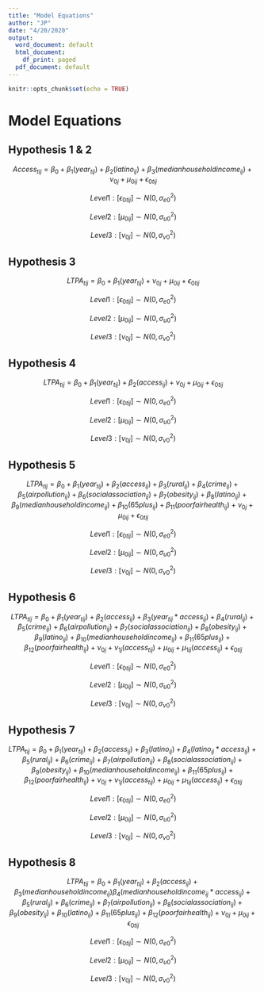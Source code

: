 ```yaml
---
title: "Model Equations"
author: "JP"
date: "4/20/2020"
output:
  word_document: default
  html_document:
    df_print: paged
  pdf_document: default
---
```


```r
knitr::opts_chunk$set(echo = TRUE)
```

# Model Equations

## Hypothesis 1 & 2
$$  Access_{tij} = \beta_0 + \beta_{1}(year_{tij}) + \beta_{2}(latino_{ij}) + \beta_{3}(medianhouseholdincome_{ij}) + \nu_{0j} + \mu_{0ij} + \epsilon_{0tij}  $$

$$ Level 1: [\epsilon_{0tij}] \sim N(0,\sigma^2_{e0})  $$

$$ Level 2: [\mu_{0ij}] \sim N(0, \sigma^2_{u0}) $$

$$ Level 3: [\nu_{0j}] \sim N(0, \sigma^2_{v0}) $$


## Hypothesis 3

$$  LTPA_{tij} = \beta_0 + \beta_{1}(year_{tij}) + \nu_{0j} + \mu_{0ij} + \epsilon_{0tij}  $$

$$ Level 1: [\epsilon_{0tij}] \sim N(0,\sigma^2_{e0})  $$

$$ Level 2: [\mu_{0ij}] \sim N(0, \sigma^2_{u0}) $$

$$ Level 3: [\nu_{0j}] \sim N(0, \sigma^2_{v0}) $$

## Hypothesis 4

$$ LTPA_{tij} = \beta_0 + \beta_{1}(year_{tij}) + \beta_{2}(access_{ij}) + \nu_{0j} + \mu_{0ij} + \epsilon_{0tij} $$

$$ Level 1: [\epsilon_{0tij}] \sim N(0,\sigma^2_{e0})  $$

$$ Level 2: [\mu_{0ij}] \sim N(0, \sigma^2_{u0}) $$

$$ Level 3: [\nu_{0j}] \sim N(0, \sigma^2_{v0}) $$

## Hypothesis 5

$$ LTPA_{tij} = \beta_0 + \beta_{1}(year_{tij}) + \beta_{2}(access_{ij}) + \beta_{3}(rural_{ij}) + \beta_{4}(crime_{ij}) + \beta_{5}(airpollution_{ij}) + \beta_{6}(socialassociation_{ij}) + \beta_{7}(obesity_{ij}) + \beta_{8}(latino_{ij}) + \beta_{9}(medianhouseholdincome_{ij}) + \beta_{10}(65plus_{ij}) + \beta_{11}(poorfairhealth_{ij}) + \nu_{0j} + \mu_{0ij} + \epsilon_{0tij}  $$

$$ Level 1: [\epsilon_{0tij}] \sim N(0,\sigma^2_{e0})  $$

$$ Level 2: [\mu_{0ij}] \sim N(0, \sigma^2_{u0}) $$

$$ Level 3: [\nu_{0j}] \sim N(0, \sigma^2_{v0}) $$

## Hypothesis 6

$$ LTPA_{tij} = \beta_0 + \beta_{1}(year_{tij}) + \beta_{2}(access_{ij}) + \beta_{3}(year_{tij}*access_{ij}) + \beta_{4}(rural_{ij}) + \beta_{5}(crime_{ij}) + \beta_{6}(airpollution_{ij}) + \beta_{7}(socialassociation_{ij}) + \beta_{8}(obesity_{ij}) + \beta_{9}(latino_{ij}) + \beta_{10}(medianhouseholdincome_{ij}) + \beta_{11}(65plus_{ij}) + \beta_{12}(poorfairhealth_{ij}) + \nu_{0j} + \nu_{1j}(access_{tij}) + \mu_{0ij} + \mu_{1ij}(access_{ij}) + \epsilon_{0tij}  $$

$$ Level 1: [\epsilon_{0tij}] \sim N(0,\sigma^2_{e0})  $$

$$ Level 2: [\mu_{0ij}] \sim N(0, \sigma^2_{u0}) $$

$$ Level 3: [\nu_{0j}] \sim N(0, \sigma^2_{v0}) $$

## Hypothesis 7

$$ LTPA_{tij} = \beta_0 + \beta_{1}(year_{tij}) + \beta_{2}(access_{ij}) + 
\beta_{3}(latino_{ij}) + \beta_{4}(latino_{ij}*access_{ij}) + \beta_{5}(rural_{ij}) + \beta_{6}(crime_{ij}) + \beta_{7}(airpollution_{ij}) + \beta_{8}(socialassociation_{ij}) + \beta_{9}(obesity_{ij}) + \beta_{10}(medianhouseholdincome_{ij}) + \beta_{11}(65plus_{ij}) + \beta_{12}(poorfairhealth_{ij}) + \nu_{0j} + \nu_{1j}(access_{tij}) + \mu_{0ij} + \mu_{1ij}(access_{ij}) + \epsilon_{0tij}  $$

$$ Level 1: [\epsilon_{0tij}] \sim N(0,\sigma^2_{e0})  $$

$$ Level 2: [\mu_{0ij}] \sim N(0, \sigma^2_{u0}) $$

$$ Level 3: [\nu_{0j}] \sim N(0, \sigma^2_{v0}) $$


## Hypothesis 8

$$ LTPA_{tij} = \beta_0 + \beta_{1}(year_{tij}) + \beta_{2}(access_{ij}) + \beta_{3}(medianhouseholdincome_{ij}) \beta_{4}(medianhouseholdincome_{ij}*access_{ij}) + \beta_{5}(rural_{ij}) + \beta_{6}(crime_{ij}) + \beta_{7}(airpollution_{ij}) + \beta_{8}(socialassociation_{ij}) + \beta_{9}(obesity_{ij}) + \beta_{10}(latino_{ij}) + \beta_{11}(65plus_{ij}) + \beta_{12}(poorfairhealth_{ij}) + \nu_{0j} + \mu_{0ij} + \epsilon_{0tij} $$

$$ Level 1: [\epsilon_{0tij}] \sim N(0,\sigma^2_{e0})  $$

$$ Level 2: [\mu_{0ij}] \sim N(0, \sigma^2_{u0}) $$

$$ Level 3: [\nu_{0j}] \sim N(0, \sigma^2_{v0}) $$
